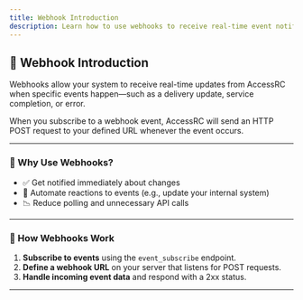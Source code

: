 ```yaml
---
title: Webhook Introduction
description: Learn how to use webhooks to receive real-time event notifications from AccessRC.
---
```


## 📡 Webhook Introduction

Webhooks allow your system to receive real-time updates from AccessRC when specific events happen—such as a delivery update, service completion, or error.

When you subscribe to a webhook event, AccessRC will send an HTTP POST request to your defined URL whenever the event occurs.

---

### 🧪 Why Use Webhooks?

- ✅ Get notified immediately about changes
- 🔄 Automate reactions to events (e.g., update your internal system)
- 📉 Reduce polling and unnecessary API calls

---

### 🔧 How Webhooks Work

1. **Subscribe to events** using the `event_subscribe` endpoint.
2. **Define a webhook URL** on your server that listens for POST requests.
3. **Handle incoming event data** and respond with a 2xx status.

---